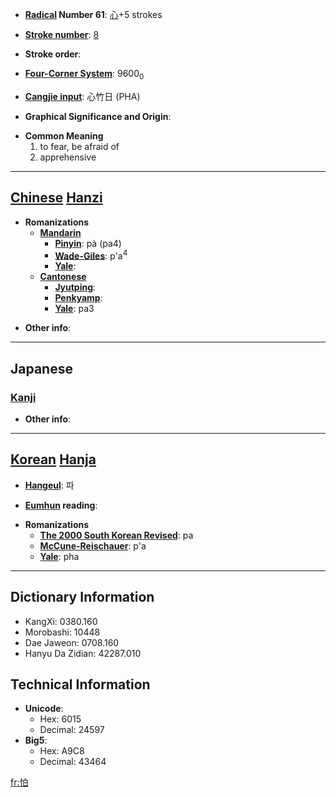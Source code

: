 * '''[[Wiktionary:Chinese radical index| Radical]] Number 61''': [[Wiktionary:Chinese radical index 心|心]]+5 strokes

* '''[[Wiktionary:Chinese total strokes index|Stroke number]]''': [[Wiktionary:Chinese total strokes index 8|8]]

* '''Stroke order''': 

* '''[[Wiktionary:Chinese four corner index|Four-Corner System]]''': 9600<sub>0</sub>

* '''[[Wiktionary:Chinese Cangjie index|Cangjie input]]''': 心竹日 (PHA)

* '''Graphical Significance and Origin''': 

* '''Common Meaning'''
*#to fear, be afraid of
*# apprehensive


----

== [[Chinese]] [[Hanzi]] ==

* '''Romanizations'''
** '''[[Mandarin]]'''
*** '''[[Pinyin]]''': pà (pa4)
*** '''[[Wade-Giles]]''': p'a<sup>4</sup>
*** '''[[Yale]]''': 
** '''[[Cantonese]]'''
*** '''[[Jyutping]]''':
*** '''[[Penkyamp]]''': 
*** '''[[Yale]]''': pa3

* '''Other info''': 

----

==Japanese==
===[[Kanji]]===
{{kanji|on readings=[[は]] (ha), [[はく]] (haku)|kun readings=[[おそれる]] (osoreru)}}

* '''Other info''':  

----

== [[Korean]] [[Hanja]] ==

* '''[[Hangeul]]''': 파

* '''[[Eumhun]] reading''': 

* '''Romanizations'''
** '''[[The 2000 South Korean Revised Romanization|The 2000 South Korean Revised]]''': pa
** '''[[McCune-Reischauer]]''': p'a
** '''[[Yale]]''': pha

----

== Dictionary Information ==

* KangXi: 0380.160
* Morobashi: 10448
* Dae Jaweon: 0708.160
* Hanyu Da Zidian: 42287.010

== Technical Information ==

* '''Unicode''':
** Hex: 6015
** Decimal: 24597
* '''Big5''':
** Hex: A9C8
** Decimal: 43464

[[fr:怕]]